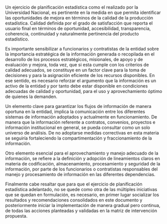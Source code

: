 Un ejercicio de planificación estadística como el realizado por la Universidad Nacional, es pertinente en la medida en que permita identificar las oportunidades de mejora en términos de la calidad de la producción estadística. Calidad definida por el grado de satisfacción que reporta el usuario final en términos de oportunidad, accesibilidad, transparencia, coherencia, continuidad y naturalmente pertinencia del producto estadístico.

Es importante sensibilizar a funcionarios y contratistas de la entidad sobre la importancia estratégica de la información generada o recopilada en el desarrollo de los procesos estratégicos, misionales, de apoyo y de evaluación y mejora, toda vez, que si esta cumple con los criterios de calidad adecuados, se constituye en un factor clave para la toma de decisiones y para la asignación eficiente de los recursos disponibles. En ese sentido, es necesario reforzar el argumento que la información es un activo de la entidad y por tanto debe estar disponible en condiciones adecuadas de calidad y oportunidad,  para el uso y aprovechamiento óptimo de quienes la demanden.

Un elemento clave para garantizar los flujos de información de manera oportuna en la entidad, implica la comunicación entre los diferentes sistemas de información adoptados y actualmente en funcionamiento. De manera que la información referente a contratos, convenios, proyectos e información institucional  en general, se pueda consultar como un solo universo de análisis. De no adoptarse medidas correctivas en esta materia se seguiría fortaleciendo la compartimentación y fraccionamiento de la información.

Otro elemento esencial para el aprovechamiento y manejo adecuado de la información, se refiere a la definición y adopción de lineamientos claros en materia de codificación, almacenamiento, procesamiento y seguridad de la información, por parte de los funcionarios o contratistas responsables del manejo y procesamiento de información en las diferentes dependencias.

Finalmente cabe resaltar que para que el ejercicio de planificación estadística adelantado, no se quede como otra de las múltiples iniciativas que se quedan en formulación, es necesario, en primer lugar socializar los resultados y recomendaciones consolidados en este documento y posteriormente  iniciar la implementación  de manera gradual pero continua, de todas  las acciones planteadas y validadas  en la matriz de intervención propuesta.